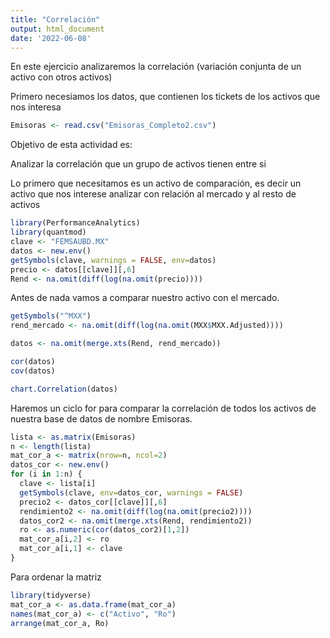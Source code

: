 ---
title: "Correlación"
output: html_document
date: '2022-06-08'
---

En este ejercicio analizaremos la correlación (variación conjunta de un activo con otros activos)

Primero necesiamos los datos, que contienen los tickets de los activos que nos interesa 

```{r}
Emisoras <- read.csv("Emisoras_Completo2.csv")
```

Objetivo de esta actividad es: 

Analizar la correlación que un grupo de activos tienen entre si

Lo primero que necesitamos es un activo de comparación, es decir un activo que nos interese analizar con relación al mercado y al resto de activos

```{r}
library(PerformanceAnalytics)
library(quantmod)
clave <- "FEMSAUBD.MX"
datos <- new.env()
getSymbols(clave, warnings = FALSE, env=datos)
precio <- datos[[clave]][,6]
Rend <- na.omit(diff(log(na.omit(precio))))
```

Antes de nada vamos a comparar nuestro activo con el mercado. 

```{r}
getSymbols("^MXX")
rend_mercado <- na.omit(diff(log(na.omit(MXX$MXX.Adjusted))))

datos <- na.omit(merge.xts(Rend, rend_mercado))
```

```{r}
cor(datos)
cov(datos)
```


```{r}
chart.Correlation(datos)
```


Haremos un ciclo for para comparar la correlación de todos los activos de nuestra base de datos de nombre Emisoras.

```{r, message=FALSE, warning=FALSE}
lista <- as.matrix(Emisoras)
n <- length(lista)
mat_cor_a <- matrix(nrow=n, ncol=2)
datos_cor <- new.env()
for (i in 1:n) {
  clave <- lista[i]
  getSymbols(clave, env=datos_cor, warnings = FALSE)
  precio2 <- datos_cor[[clave]][,6]
  rendimiento2 <- na.omit(diff(log(na.omit(precio2))))
  datos_cor2 <- na.omit(merge.xts(Rend, rendimiento2))
  ro <- as.numeric(cor(datos_cor2)[1,2])
  mat_cor_a[i,2] <- ro
  mat_cor_a[i,1] <- clave
}
```


Para ordenar la matriz

```{r}
library(tidyverse)
mat_cor_a <- as.data.frame(mat_cor_a)
names(mat_cor_a) <- c("Activo", "Ro")
arrange(mat_cor_a, Ro)

```




